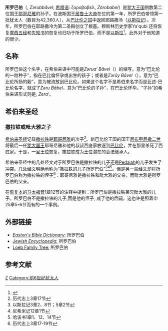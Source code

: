 '''所罗巴伯'''（{{lang-he|זְרֻבָּבֶל}}, ''Zərubbāvel''; [[希腊语|希腊语]]: ζοροβαβελ, ''Zŏrobabel''）是[[犹大王国|犹大王国]]倒数第二位国王[[耶哥尼雅|耶哥尼雅]]的孙子。在波斯国王[[居鲁士大帝|居鲁士大帝]]在位的第一年，所罗巴伯带领第一批犹太人（数目为42,360人），从[[巴比伦之囚|巴比伦之囚]]中返回耶路撒冷（[[以斯拉记|以斯拉记]]）。次年，所罗巴伯在耶路撒冷为第二圣殿创立了根基。穆斯林历史学家Ya'qubi 还将恢复[[摩西五经|摩西五经]]和[[先知书|先知书]]的恢复也归功于所罗巴伯，而不是[[以斯拉|以斯拉]]<ref name=reeves>{{cite book
|title=Trajectories in Near Eastern Apocalyptic: A Postrabbinic Jewish Apocalypse Reader
|first=John C.
|last=Reeves
|year=2005
|publisher=Society of Biblical Literature
|isbn=1589831020}}</ref>。此外对于他知道的很少。

== 名称 ==
所罗巴伯这个名字，在希伯来语中可能是''Zərua‘ Bāvel''（{{lang-he|זְרוּעַ בָּבֶל}}）的缩写，意为“巴比伦的一粒种子”，指在巴比倫怀孕或出生的孩子；或者是''Zərûy Bāvel''（{{lang-he|זְרוּי בָּבֶל}}），意为“巴比伦所扬的穀”，意为被流放到巴比伦。如果这个名字不是希伯来名字而是亚述-巴比伦名字，就成了''Zəru Bābel''，意为“巴比伦的子孙”，在巴比伦怀孕。“子孙”的希伯来语形式则是{{lang-he|זֶרַע}}, ''Zera‘''。

==希伯来圣经==
=== 撒拉铁或毗大雅之子===

[[希伯来圣经|希伯来圣经]]记载[[撒拉铁|撒拉铁]]是[[耶哥尼雅|耶哥尼雅]]的次子<ref>历代志上3章17节</ref>。新巴比伦王国的国王[[尼布甲尼撒二世|尼布甲尼撒二世]]将最后一任[[犹大王国|犹大国王]]耶哥尼雅和他的叔叔西底家放逐到[[巴比伦|巴比伦]]，并在那里杀死了西底家。于是，一旦王位恢复，撒拉铁成为王位潜在的合法继承人。

希伯来圣经中的几处经文对于所罗巴伯是撒拉铁的儿子还是[[Pedaiah|Pedaiah]]的儿子发生了冲突。几处经文明确地称为“撒拉铁的儿子所罗巴伯”<ref>以斯拉记3章2、8节；5章2节</ref><ref>尼希米记12章1节</ref><ref>哈该书1章1、12、14节</ref>。但是另一些经文却将所罗巴伯称为撒拉铁的侄子<ref>历代志上3章17-19节</ref>：耶哥尼雅是撒拉铁和毗大雅的父亲，而毗大雅是所罗巴伯的父亲。

在[[恢复本|恢复本]]的[[马太福音|马太福音]]1章12节的注释中提到：所罗巴伯是撒拉铁弟兄毗大雅的儿子。所罗巴伯不是撒拉铁的儿子,而是他的侄子, 成了他的后嗣。这也许是照着申25章5-6节而有的一个事例。

==外部链接==
*[http://bibletools.org/index.cfm/fuseaction/Def.show/RTD/Easton/ID/3914 ''Easton's Bible Dictionary'':] {{Wayback|url=http://bibletools.org/index.cfm/fuseaction/Def.show/RTD/Easton/ID/3914 |date=20050116210956 }} 所罗巴伯
*[http://www.jewishencyclopedia.com/view.jsp?artid=115&letter=Z ''Jewish Encyclopedia'':] {{Wayback|url=http://www.jewishencyclopedia.com/view.jsp?artid=115&letter=Z |date=20080210062124 }} 所罗巴伯 
*[http://www.loebtree.com/kings.html#z Loeb Family Tree:] {{Wayback|url=http://www.loebtree.com/kings.html#z |date=20080306021829 }} 所罗巴伯

== 参考文献 ==
{{reflist}}

{{Authority control}}
[[Category:圣经人物|Z]]
[[Category:前6世纪犹太人|Category:前6世纪犹太人]]
